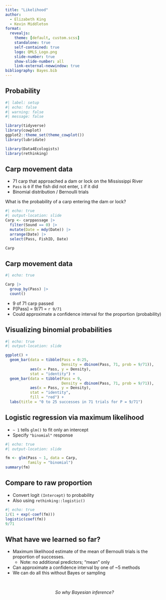 ```yaml
---
title: "Likelihood"
author:
  - Elizabeth King
  - Kevin Middleton
format:
  revealjs:
    theme: [default, custom.scss]
    standalone: true
    self-contained: true
    logo: QMLS_Logo.png
    slide-number: true
    show-slide-number: all
    link-external-newwindow: true
bibliography: Bayes.bib
---
```


## Probability

```r
#| label: setup
#| echo: false
#| warning: false
#| message: false

library(tidyverse)
library(cowplot)
ggplot2::theme_set(theme_cowplot())
library(lubridate)

library(Data4Ecologists)
library(rethinking)
```


## Carp movement data

- 71 carp that approached a dam or lock on the Mississippi River
- `Pass` is `0` if the fish did not enter, `1` if it did
- Binomial distribution / Bernoulli trials

What is the probability of a carp entering the dam or lock?

```r
#| echo: true
#| output-location: slide
Carp <- carppassage |> 
  filter(Sound == 0) |> 
  mutate(Date = mdy(Date)) |> 
  arrange(Date) |> 
  select(Pass, FishID, Date)

Carp
```


## Carp movement data

```r
#| echo: true

Carp |> 
  group_by(Pass) |> 
  count()
```

- 9 of 71 carp passed
- P[Pass] = 9/71 = `r 9/71`
- Could approximate a confidence interval for the proportion (probability)


## Visualizing binomial probabilities

```r
#| echo: true
#| output-location: slide

ggplot() +
  geom_bar(data = tibble(Pass = 0:25,
                         Density = dbinom(Pass, 71, prob = 9/71)),
           aes(x = Pass, y = Density),
           stat = "identity") +
  geom_bar(data = tibble(Pass = 9,
                         Density = dbinom(Pass, 71, prob = 9/71)),
           aes(x = Pass, y = Density),
           stat = "identity",
           fill = "red") +
  labs(title = "0 to 25 successes in 71 trials for P = 9/71")
```


## Logistic regression via maximum likelihood

- `~ 1` tells `glm()` to fit only an intercept
- Specify `"binomial"` response

```r
#| echo: true
#| output-location: slide

fm <- glm(Pass ~ 1, data = Carp,
          family = "binomial")
summary(fm)
```


## Compare to raw proportion

- Convert logit `(Intercept)` to probability 
- Also using `rethinking::logistic()`

```r
#| echo: true
1/(1 + exp(-coef(fm)))
logistic(coef(fm))
9/71
```


## What have we learned so far?

- Maximum likelihood estimate of the mean of Bernoulli trials is the proportion of successes.
  - Note: no additional predictors; "mean" only
- Can approximate a confidence interval by one of ~5 methods
- We can do all this without Bayes or sampling

<br />

<center>
*So why Bayesian inference?*
</center>

